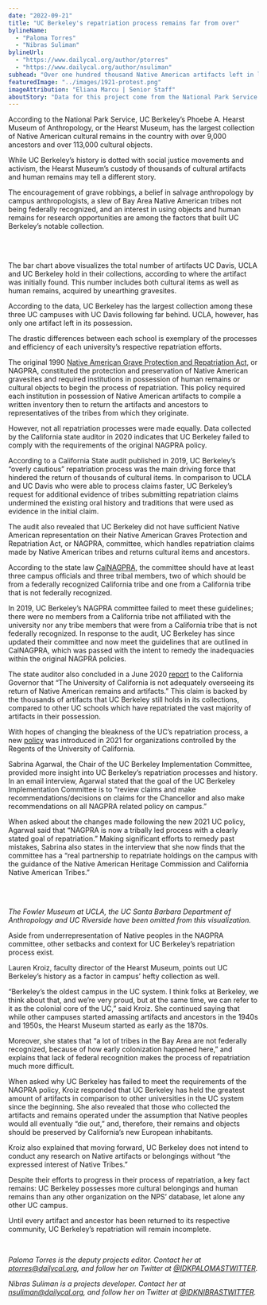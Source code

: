 ```yaml
---
date: "2022-09-21"
title: "UC Berkeley's repatriation process remains far from over"
bylineName:
  - "Paloma Torres"
  - "Nibras Suliman"
bylineUrl:
  - "https://www.dailycal.org/author/ptorres"
  - "https://www.dailycal.org/author/nsuliman"
subhead: "Over one hundred thousand Native American artifacts left in limbo"
featuredImage: "../images/1921-protest.png"
imageAttribution: "Eliana Marcu | Senior Staff"
aboutStory: "Data for this project come from the National Park Service. Museums and federal agencies with collections subject to the Native American Graves Protection and Repatriation Act must submit inventories of human remains and objects."
---
```


According to the National Park Service, UC Berkeley’s Phoebe A. Hearst Museum of Anthropology, or the Hearst Museum, has the largest collection of Native American cultural remains in the country with over 9,000 ancestors and over 113,000 cultural objects.

While UC Berkeley’s history is dotted with social justice movements and activism, the Hearst Museum’s custody of thousands of cultural artifacts and human remains may tell a different story.

The encouragement of grave robbings, a belief in salvage anthropology by campus anthropologists, a slew of Bay Area Native American tribes not being federally recognized, and an interest in using objects and human remains for research opportunities are among the factors that built UC Berkeley’s notable collection.

<br />

<ArtifactsBarChart />

<br />

The bar chart above visualizes the total number of artifacts UC Davis, UCLA and UC Berkeley hold in their collections, according to where the artifact was initially found. This number includes both cultural items as well as human remains, acquired by unearthing gravesites.

According to the data, UC Berkeley has the largest collection among these three UC campuses with UC Davis following far behind. UCLA, however, has only one artifact left in its possession.

The drastic differences between each school is exemplary of the processes and efficiency of each university’s respective repatriation efforts.

The original 1990 [Native American Grave Protection and Repatriation Act](https://www.nps.gov/subjects/nagpra/index.htm), or NAGPRA, constituted the protection and preservation of Native American gravesites and required institutions in possession of human remains or cultural objects to begin the process of repatriation. This policy required each institution in possession of Native American artifacts to compile a written inventory then to return the artifacts and ancestors to representatives of the tribes from which they originate.

However, not all repatriation processes were made equally. Data collected by the California state auditor in 2020 indicates that UC Berkeley failed to comply with the requirements of the original NAGPRA policy.

According to a California State audit published in 2019, UC Berkeley’s “overly cautious” repatriation process was the main driving force that hindered the return of thousands of cultural items. In comparison to UCLA and UC Davis who were able to process claims faster, UC Berkeley’s request for additional evidence of tribes submitting repatriation claims undermined the existing oral history and traditions that were used as evidence in the initial claim.

The audit also revealed that UC Berkeley did not have sufficient Native American representation on their Native American Graves Protection and Repatriation Act, or NAGPRA, committee, which handles repatriation claims made by Native American tribes and returns cultural items and ancestors.

According to the state law [CalNAGPRA](https://nahc.ca.gov/calnagpra/), the committee should have at least three campus officials and three tribal members, two of which should be from a federally recognized California tribe and one from a California tribe that is not federally recognized.

In 2019, UC Berkeley’s NAGPRA committee failed to meet these guidelines; there were no members from a California tribe not affiliated with the university nor any tribe members that were from a California tribe that is not federally recognized. In response to the audit, UC Berkeley has since updated their committee and now meet the guidelines that are outlined in CalNAGPRA, which was passed with the intent to remedy the inadequacies within the original NAGPRA policies.

The state auditor also concluded in a June 2020 [report](https://www.auditor.ca.gov/pdfs/reports/2019-047.pdf) to the California Governor that “The University of California is not adequately overseeing its return of Native American remains and artifacts.” This claim is backed by the thousands of artifacts that UC Berkeley still holds in its collections, compared to other UC schools which have repatriated the vast majority of artifacts in their possession.

With hopes of changing the bleakness of the UC’s repatriation process, a new [policy](https://nahc.ca.gov/wp-content/uploads/2021/12/Final-UC-NAGPRA-Policy.pdf) was introduced in 2021 for organizations controlled by the Regents of the University of California.

Sabrina Agarwal, the Chair of the UC Berkeley Implementation Committee, provided more insight into UC Berkeley’s repatriation processes and history. In an email interview, Agarwal stated that the goal of the UC Berkeley Implementation Committee is to “review claims and make recommendations/decisions on claims for the Chancellor and also make recommendations on all NAGPRA related policy on campus.”

When asked about the changes made following the new 2021 UC policy, Agarwal said that “NAGPRA is now a tribally led process with a clearly stated goal of repatriation.” Making significant efforts to remedy past mistakes, Sabrina also states in the interview that she now finds that the committee has a “real partnership to repatriate holdings on the campus with the guidance of the Native American Heritage Commission and California Native American Tribes.”

<br />

<ArtifactsPieChart />

<br />

_The Fowler Museum at UCLA, the UC Santa Barbara Department of Anthropology and_
_UC Riverside have been omitted from this visualization._

Aside from underrepresentation of Native peoples in the NAGPRA committee, other setbacks and context for UC Berkeley’s repatriation process exist.

Lauren Kroiz, faculty director of the Hearst Museum, points out UC Berkeley’s history as a factor in campus’ hefty collection as well.

“Berkeley’s the oldest campus in the UC system. I think folks at Berkeley, we think about that, and we’re very proud, but at the same time, we can refer to it as the colonial core of the UC,” said Kroiz. She continued saying that while other campuses started amassing artifacts and ancestors in the 1940s and 1950s, the Hearst Museum started as early as the 1870s.

Moreover, she states that “a lot of tribes in the Bay Area are not federally recognized, because of how early colonization happened here,” and explains that lack of federal recognition makes the process of repatriation much more difficult.

When asked why UC Berkeley has failed to meet the requirements of the NAGPRA policy, Kroiz responded that UC Berkeley has held the greatest amount of artifacts in comparison to other universities in the UC system since the beginning. She also revealed that those who collected the artifacts and remains operated under the assumption that Native peoples would all eventually “die out,” and, therefore, their remains and objects should be preserved by California’s new European inhabitants.

Kroiz also explained that moving forward, UC Berkeley does not intend to conduct any research on Native artifacts or belongings without “the expressed interest of Native Tribes.”

Despite their efforts to progress in their process of repatriation, a key fact remains: UC Berkeley possesses more cultural belongings and human remains than any other organization on the NPS’ database, let alone any other UC campus.

Until every artifact and ancestor has been returned to its respective community, UC Berkeley’s repatriation will remain incomplete.

<br />

_Paloma Torres is the deputy projects editor. Contact her at [ptorres@dailycal.org](mailto:ptorres@dailycal.org), and follow her on Twitter at [@IDKPALOMASTWITTER](https://twitter.com/IDKPALOMASTWITTER)._

_Nibras Suliman is a projects developer. Contact her at [nsuliman@dailycal.org](mailto:nsuliman@dailycal.org), and follow her on Twitter at [@IDKNIBRASTWITTER](https://twitter.com/IDKNIBRASTWITTER)._
